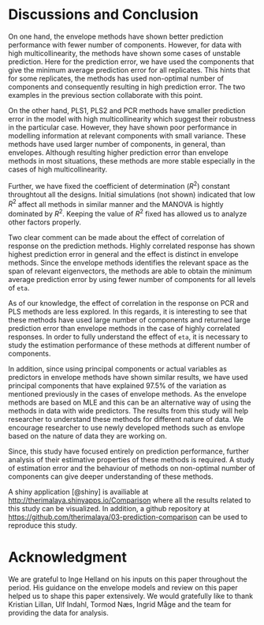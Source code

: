 # Discussions and Conclusion

On one hand, the envelope methods have shown better prediction performance with fewer number of components. However, for data with high multicollinearity, the methods have shown some cases of unstable prediction. Here for the prediction error, we have used the components that give the minimum average prediction error for all replicates. This hints that for some replicates, the methods has used non-optimal number of components and consequently resulting in high prediction error. The two examples in the previous section collaborate with this point.

On the other hand, PLS1, PLS2 and PCR methods have smaller prediction error in the model with high multicollinearity which suggest their robustness in the particular case. However, they have shown poor performance in modelling information at relevant components with small variance. These methods have used larger number of components, in general, than envelopes. Although resulting higher prediction error than envelope methods in most situations, these methods are more stable especially in the cases of high multicollinearity.

Further, we have fixed the coefficient of determination ($R^2$) constant throughtout all the designs. Initial simulations (not shown) indicated that low $R^2$ affect all methods in similar manner and the MANOVA is hightly dominated by $R^2$. Keeping the value of $R^2$ fixed has allowed us to analyze other factors properly.

Two clear comment can be made about the effect of correlation of response on the prediction methods. Highly correlated response has shown highest prediction error in general and the effect is distinct in envelope methods. Since the envelope methods identifies the relevant space as the span of relevant eigenvectors, the methods are able to obtain the minimum average prediction error by using fewer number of components for all levels of `eta`.

As of our knowledge, the effect of correlation in the response on PCR and PLS methods are less explored. In this regards, it is interesting to see that these methods have used large number of components and returned large prediction error than envelope methods in the case of highly correlated responses. In order to fully understand the effect of `eta`, it is necessary to study the estimation performance of these methods at different number of components.

In addition, since using principal components or actual variables as predictors in envelope methods have shown similar results, we have used principal components that have explained 97.5% of the variation as mentioned previously in the cases of envelope methods. As the envelope methods are based on MLE and this can be an alternative way of using the methods in data with wide predictors. The results from this study will help researcher to understand these methods for different nature of data. We encourage researcher to use newly developed methods such as envlope based on the nature of data they are working on.

Since, this study have focused entirely on prediction performance, further analysis of their estimative properties of these methods is required. A study of estimation error and the behaviour of methods on non-optimal number of components can give deeper understanding of these methods.

A shiny application [@shiny] is availiable at [http://therimalaya.shinyapps.io/Comparison](http://therimalaya.shinyapps.io/Comparison) where all the results related to this study can be visualized. In addition, a github repository at [https://github.com/therimalaya/03-prediction-comparison](https://github.com/therimalaya/03-prediction-comparison) can be used to reproduce this study.

# Acknowledgment
We are grateful to Inge Helland on his inputs on this paper throughout the period. His guidance on the envelope models and review on this paper helped us to shape this paper extensively. We would gratefully like to thank Kristian Lillan, Ulf Indahl, Tormod Næs, Ingrid Måge and the team for providing the data for analysis.
